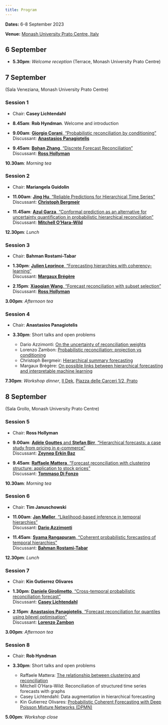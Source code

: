 ```yaml
---
title: Program
---
```


**Dates:** 6-8 September 2023

**Venue:** [Monash University Prato Centre, Italy](https://www.monash.edu/prato)

## 6 September

* **5.30pm**: *Welcome reception* (Terrace, Monash University Prato Centre)

## 7 September

(Sala Veneziana, Monash University Prato Centre)

### Session 1

* Chair: **Casey Lichtendahl**

* **8.45am**: **Rob Hyndman**. Welcome and introduction

* **9.00am**: [**Giorgio Corani**, “Probabilistic reconciliation by conditioning”](corani.md)<br>
Discussant: [**Anastasios Panagiotelis**](https://anastasiospanagiotelis.netlify.app)

* **9.45am**: [**Bohan Zhang**, “Discrete Forecast Reconciliation”](bohanzhang.md)<br>
Discussant: [**Ross Hollyman**](https://business-school.exeter.ac.uk/about/people/profile/index.php?web_id=ross_hollyman)

**10.30am**: *Morning tea*

### Session 2

* Chair: **Mariangela Guidolin**

* **11.00am**: [**Jing Hu**, "Reliable Predictions for Hierarchical Time Series"](jinghu.md)<br>
Discussant: [**Christoph Bergmeir**](https://cbergmeir.com)

* **11.45am**: [**Azul Garza**, "Conformal prediction as an alternative for uncertainty quantification in probabilistic hierarchical reconciliation"](garza.md)<br>
Discussant: [**Mitchell O'Hara-Wild**](https://mitchelloharawild.com)

**12.30pm**: *Lunch*

### Session 3

* Chair: **Bahman Rostami-Tabar**

* **1.30pm**: [**Julien Leprince**, "Forecasting hierarchies with coherency-learning"](leprince.md)<br>
Discussant: [**Margaux Brégère**](https://margauxbregere.github.io)

* **2.15pm**: [**Xiaoqian Wang**, "Forecast reconciliation with subset selection"](xiaoqian.md)<br>
Discussant: [**Ross Hollyman**](https://business-school.exeter.ac.uk/about/people/profile/index.php?web_id=ross_hollyman)

**3.00pm**: *Afternoon tea*

###  Session 4

* Chair: **Anastasios Panagiotelis**

* **3.30pm**: Short talks and open problems

  * Dario Azzimonti: [On the uncertainty of reconciliation weights](https://robjhyndman.com/files/prato/Azzimonti.pdf)
  * Lorenzo Zambon: [Probabilistic reconciliation: projection vs conditioning](https://robjhyndman.com/files/prato/Zambon_projection_vs_conditioning.pdf)
  * Christoph Bergmeir: [Hierarchical summary forecasting](https://robjhyndman.com/files/prato/bergmeir2023SummaryForecasting.pdf)
  * Margaux Brégère: [On possible links between hierarchical forecasting and interpretable machine learning](https://robjhyndman.com/files/prato/ForecasteReconcialiation_OpenProb_09_23.pdf)

**7.30pm**: *Workshop dinner*, [Il Dek](https://dekitalianbistrot.com/en/dek-prato-2/), [Piazza delle Carceri 1/2, Prato](https://goo.gl/maps/ZLT48fjjcB77qs3VA)

## 8 September

(Sala Grollo, Monash University Prato Centre)

### Session 5

* Chair: **Ross Hollyman**

* **9.00am**: [**Adèle Gouttes** and **Stefan Birr**, "Hierarchical forecasts: a case study from pricing in e-commerce"](gouttes.md)<br>
Discussant: [**Zeynep Erkin Baz**](https://www.linkedin.com/in/zeynep-erkin-baz-51198a21)

* **9.45am**: [**Raffaele Mattera**, "Forecast reconciliation with clustering structure: application to stock prices"](mattera.md)<br>
Discussant: [**Tommaso Di Fonzo**](https://homes.stat.unipd.it/tommasodifonzo/en/home-2/)

**10.30am**: *Morning tea*

### Session 6

* Chair: **Tim Januschowski**

* **11.00am**: [**Jan Møller**, “Likelihood-based inference in temporal hierarchies”](moeller.md)<br>
Discussant: [**Dario Azzimonti**](https://sites.google.com/view/darioazzimonti/home)

* **11.45am**: [**Syama Rangapuram**, “Coherent probabilistic forecasting of temporal hierarchies”](rangapuram.md)<br>
Discussant: [**Bahman Rostami-Tabar**](https://www.bahmanrt.com)

**12.30pm**: *Lunch*

### Session 7

* Chair: **Kin Gutierrez Olivares**

* **1.30pm**: [**Daniele Girolimetto**, “Cross-temporal probabilistic reconciliation forecast”](girolimetto.md)<br>
Discussant: [**Casey Lichtendahl**](https://www.linkedin.com/in/casey-lichtendahl-7a2688102)

* **2.15pm**: [**Anastasios Panagiotelis**, “Forecast reconciliation for quantiles using bilevel optimisation”](tas.md)<br>
Discussant: [**Lorenzo Zambon**](https://scholar.google.com/citations?user=vfdwxl8AAAAJ&hl=it)

**3.00pm**: *Afternoon tea*

### Session 8

* Chair: **Rob Hyndman**

* **3.30pm**: Short talks and open problems

  * Raffaele Mattera: [The relationship between clustering and reconciliation](https://robjhyndman.com/files/prato/OpenProblems_Mattera.pdf)
  * Mitchell O'Hara-Wild: Reconciliation of structured time series forecasts with graphs
  * Casey Lichtendahl: Data augmentation in hierarchical forecasting
  * Kin Gutierrez Olivares: [Probabilistic Coherent Forecasting with Deep Poisson Mixture Networks (DPMN)](kin.md)


**5.00pm**: *Workshop close*
